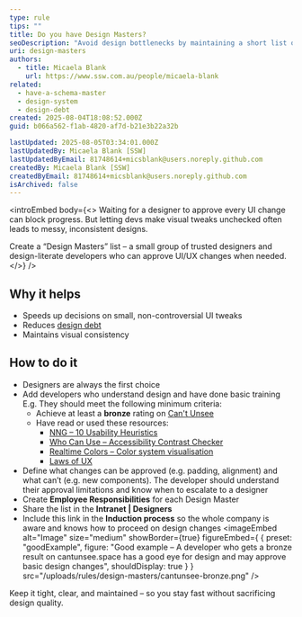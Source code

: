 ```yaml
---
type: rule
tips: ""
title: Do you have Design Masters?
seoDescription: "Avoid design bottlenecks by maintaining a short list of trusted people who can approve UI/UX changes."
uri: design-masters
authors:
  - title: Micaela Blank
    url: https://www.ssw.com.au/people/micaela-blank
related:
  - have-a-schema-master
  - design-system
  - design-debt
created: 2025-08-04T18:08:52.000Z
guid: b066a562-f1ab-4820-af7d-b21e3b22a32b

lastUpdated: 2025-08-05T03:34:01.000Z
lastUpdatedBy: Micaela Blank [SSW]
lastUpdatedByEmail: 81748614+micsblank@users.noreply.github.com
createdBy: Micaela Blank [SSW]
createdByEmail: 81748614+micsblank@users.noreply.github.com
isArchived: false
---
```


<introEmbed
  body={<>
Waiting for a designer to approve every UI change can block progress. But letting devs make visual tweaks unchecked often leads to messy, inconsistent designs.

Create a “Design Masters” list – a small group of trusted designers and design-literate developers who can approve UI/UX changes when needed.
  </>}
/>
## Why it helps

* Speeds up decisions on small, non-controversial UI tweaks
* Reduces [design debt](/design-debt)
* Maintains visual consistency

## How to do it

* Designers are always the first choice
* Add developers who understand design and have done basic training
  E.g. They should meet the following minimum criteria:
  * Achieve at least a **bronze** rating on [Can't Unsee](https://cantunsee.space/)
  * Have read or used these resources:
    * [NNG – 10 Usability Heuristics](https://www.nngroup.com/articles/ten-usability-heuristics/)
    * [Who Can Use – Accessibility Contrast Checker](https://www.whocanuse.com/)
    * [Realtime Colors – Color system visualisation](https://www.realtimecolors.com/)
    * [Laws of UX](https://lawsofux.com/)
* Define what changes can be approved (e.g. padding, alignment) and what can’t (e.g. new components). The developer should understand their approval limitations and know when to escalate to a designer
* Create **Employee Responsibilities** for each Design Master
* Share the list in the **Intranet | Designers**
* Include this link in the **Induction process** so the whole company is aware and knows how to proceed on design changes
<imageEmbed
  alt="Image"
  size="medium"
  showBorder={true}
  figureEmbed={ {
    preset: "goodExample",
    figure: "Good example – A developer who gets a bronze result on cantunsee.space has a good eye for design and may approve basic design changes",
    shouldDisplay: true
  } }
  src="/uploads/rules/design-masters/cantunsee-bronze.png"
/>

Keep it tight, clear, and maintained – so you stay fast without sacrificing design quality.
